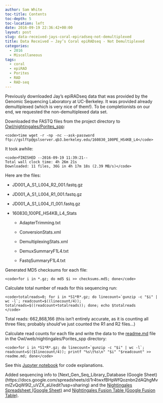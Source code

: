 ```yaml
---
author: Sam White
toc-title: Contents
toc-depth: 5
toc-location: left
date: 2016-09-19 22:36:42+00:00
layout: post
slug: data-received-jays-coral-epiradseq-not-demultiplexed
title: Data Received – Jay’s Coral epiRADseq - Not Demultiplexed
categories:
  - 2016
  - Miscellaneous
tags:
  - coral
  - epiRAD
  - Porites
  - RAD
  - RAD-seq
---
```


Previously downloaded Jay's epiRADseq data that was provided by the Genomic Sequencing Laboratory at UC-Berkeley. It was provided already demultiplexed (which is very nice of them!). To be completionists on our end, we requested the non-demultiplexed data set.

Downloaded the FASTQ files from the project directory to [Owl/nightingales/Porites_spp](https://owl.fish.washington.edu/nightingales/Porites_spp/):


    
    <code>time wget -r -np -nc --ask-password ftp://gslftp@gslserver.qb3.berkeley.edu/160830_100PE_HS4KB_L4</code>





It took awhile:


    
    <code>FINISHED --2016-09-19 11:39:21--
    Total wall clock time: 4h 26m 21s
    Downloaded: 11 files, 36G in 4h 17m 18s (2.39 MB/s)</code>



Here are the files:




    
  * JD001_A_S1_L004_R2_001.fastq.gz

    
  * JD001_A_S1_L004_R1_001.fastq.gz

    
  * JD001_A_S1_L004_I1_001.fastq.gz

    
  * 160830_100PE_HS4KB_L4_Stats

    
    * AdapterTrimming.txt

    
    * ConversionStats.xml

    
    * DemultiplexingStats.xml

    
    * DemuxSummaryF1L4.txt

    
    * FastqSummaryF1L4.txt








Generated MD5 checksums for each file:


    
    <code>for i in *.gz; do md5 $i >> checksums.md5; done</code>







Calculate total number of reads for this sequencing run:


    
    <code>totalreads=0; for i in *S1*R*.gz; do linecount=`gunzip -c "$i" | wc -l`; readcount=$((linecount/4)); totalreads=$((readcount+totalreads)); done; echo $totalreads
    </code>



Total reads: 662,868,166 (this isn't entirely accurate, as it is counting all three files; probably should've just counted the R1 and R2 files...)





Calculate read counts for each file and write the data to the [readme.md](https://owl.fish.washington.edu/nightingales/Porites_spp/readme.md) file in the Owl/web/nightingales/Porites_spp directory:


    
    <code>for i in *S1*R*.gz; do linecount=`gunzip -c "$i" | wc -l`; readcount=$(($linecount/4)); printf "%s\t%s\n" "$i" "$readcount" >> readme.md; done</code>





See this [Jupyter notebook](https://github.com/sr320/LabDocs/blob/master/jupyter_nbs/sam/20160314_Olurida_GBS_data_management.ipynb) for code explanations.



Added sequencing info to [Next_Gen_Seq_Library_Database (Google Sheet)(https://docs.google.com/spreadsheets/d/1r4twxfBHpWfQoznbn2dAQhgMvmlZvQqW9I2_uVZX_aU/edit?usp=sharing) and the [Nightingales Spreadsheet (Google Sheet)](https://docs.google.com/spreadsheets/d/1_XqIOPVHSBVGscnjzDSWUeRL7HUHXfaHxVzec-I-8Xk/edit?usp=sharing) and [Nightingales Fusion Table (Google Fusion Table)](https://fusiontables.google.com/DataSource?docid=13IxnqIZ_2Xpz_HE-3YcnU_egASYz9ZlA0PYIDGLN#rows:id=1).
